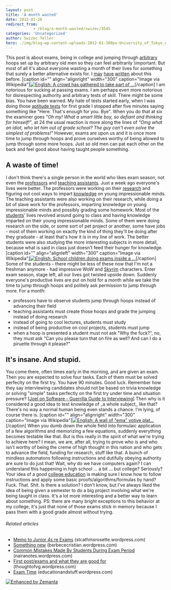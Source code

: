 ```yaml
---
layout: post
title: 'A month wasted'
date: 2012-01-26
redirect_from: 
            - /blog/a-month-wasted/swizec/3545
categories: 'Uncategorized'
author: Swizec Teller
hero: ./img/blog-wp-content-uploads-2012-01-300px-University_of_Tokyo_Admittance_Celebrations_2011-03-10.jpg
---
```

This post is about exams, being in college and jumping through [arbitrary](http://en.wikipedia.org/wiki/Arbitrariness "Arbitrariness") hoops set up by arbitrary old men so they can feel arbitrarily \\important. But most of all it's about everyone wasting a month of their lives for something that surely a better alternative exists for. I [may](http://swizec.com/blog/i-suck-at-formal-education-or-does-education-suck/swizec/2564 "I suck at \[formal] education or does education suck?") [have](http://swizec.com/blog/a-longboard-and-a-school-system/swizec/2438 "A longboard and a school system") [written](http://swizec.com/blog/doing-a-startup-taught-me-the-value-of-staying-in-school/swizec/1819 "Doing a startup taught me the value of staying in school") about this before. \[caption id="" align="alignright" width="300" caption="Image via Wikipedia"][![English: A crowd has gathered to take part of ...](./img/blog-wp-content-uploads-2012-01-300px-University_of_Tokyo_Admittance_Celebrations_2011-03-10.jpg "English: A crowd has gathered to take part of ...")](http://commons.wikipedia.org/wiki/File:University_of_Tokyo_Admittance_Celebrations_2011-03-10.JPG)\[/caption] I am notorious for sucking at passing exams. I am perhaps even more notorious for disrespecting authority and arbitrary tests of skill. There might be some bias. You have been warned. My hate of tests started early, when I was doing those [aptitude tests](http://en.wikipedia.org/wiki/Test_%28assessment%29 "Test (assessment)") for first grade I stopped after five minutes saying something like "Here. That's enough for you. Bye". When you do that at six the examiner goes _"Oh my! What a smart little boy, so defiant and thinking for himself!"_, at 24 the usual reaction is more along the lines of _"Omg what an idiot, who let him out of grade school? The guy can't even solve the simplest of problems!"_ However, exams are upon us and it is once more time to jump through hoops and prove ourselves worthy of being allowed to jump through some more hoops. Just so old men can pat each other on the back and feel good about having taught people something.

## A waste of time!

I don't think there's a single person in the world who likes exam season, not even the [professors](http://en.wikipedia.org/wiki/Professor "Professor") and [teaching assistants](http://en.wikipedia.org/wiki/Teaching_assistant "Teaching assistant"). Just a week ago everyone's lives were better. The professors were working on their [research](http://en.wikipedia.org/wiki/Research "Research") and figuring out cool ways to impart [knowledge](http://en.wikipedia.org/wiki/Knowledge "Knowledge") on young impressionable minds. The teaching assistants were also working on their research, while doing a bit of slave work for the professors, imparting knowledge on young impressionable minds and possibly grading some homework. Most of the [students](http://en.wikipedia.org/wiki/Student "Student")' lives revolved around going to class and having knowledge imparted on their young impressionable minds. Some of them were doing research on the side, or some sort of pet project or another, some have jobs - most of them working on exactly the kind of thing they'll be doing after they graduate - at least that's how it is in my line of work. The better students were also studying the more interesting subjects in more detail, because what is said in class just doesn't feed their hunger for knowledge. \[caption id="" align="alignleft" width="300" caption="Image via Wikipedia"][![English: School children doing exams inside a ...](./img/blog-wp-content-uploads-2012-01-300px-StateLibQld_1_1003481.jpg "English: School children doing exams inside a ...")](http://commons.wikipedia.org/wiki/File:StateLibQld_1_100348.jpg)\[/caption] Some of the students - there might be less of these now that I'm not a freshman anymore - had impressive WoW and [Skyrim](http://www.elderscrolls.com/ "The Elder Scrolls V: Skyrim") characters. Enter exam season, stage left, all our lives got twisted upside down. Suddenly everyone's productive lives are put on hold for a month while we take the time to jump through hoops and politely ask permission to jump through more. For a month:

- professors have to observe students jump through hoops instead of advancing their field
- teaching assistants must create those hoops and grade the jumping instead of doing research
- instead of going to cool lectures, students must study
- instead of being productive on cool projects, students must jump
- when a hoop is presented a student must not ask "Why the fuck?", no, they must ask "Can you please turn that on fire as well? And can I do a piruette through it please?"

## It's insane. And stupid.

You come there, often times early in the morning, and are given an exam. Then you are expected to solve four tasks. Each of them must be solved perfeclty on the first try. You have 90 minutes. Good luck. Remember how they say interviewing candidates should not be based on trivia knowledge or solving "simple" tasks perfectly on the first try under time and situation pressure? \[[Joel on Software - Guerrilla Guide to Interviewing](http://www.joelonsoftware.com/articles/fog0000000073.html)] Then why is it considered a good idea to test knowledge of \_a whole subject\_ like that? There's no way a normal human being even stands a chance. I'm lying, of course there is. \[caption id="" align="alignright" width="300" caption="Image via Wikipedia"][![English: A wall of "ema" votive plat...](./img/blog-wp-content-uploads-2012-01-300px-Yushima_tenmangu_ema1.jpg 'English: A wall of "ema" votive plat...')](http://commons.wikipedia.org/wiki/File:Yushima_tenmangu_ema.jpg)\[/caption] When you dumb down the whole field into formulaic application of a few algorithms and memorizing a few equations, suddenly everything becomes testable like that. But is this really in the spirit of what we're trying to achieve here? I mean, we are, after all, trying to prove who is and who isn't worthy of being the creme of high thought in this nation and who gets to advance the field, funding for research, stuff like that. A bunch of mindless automatons following instructions and dutifully obeying authority are sure to do just that! Wait, why do we have computers again? I can understand this happening in high school ... a bit ... but college? Seriously? Your idea of a good [college education](http://en.wikipedia.org/wiki/Higher_education "Higher education") is making sure I know how to follow instructions and apply some basic proofs/algorithms/formulas by hand? Fuck. That. Shit. Is there a solution? I don't know, but I've always liked the idea of being given a semester to do a big project involving what we're being taught in class. It's a lot more interesting and a better way to learn about something. PS: there are many bright exceptions to this behavior at my college, it's just that none of those exams stick in memory because I pass them with a good grade almost without trying.

###### Related articles

- [Memo to Junior 4s re Exams](http://stcathmsrosette.wordpress.com/2012/01/25/memo-to-junior-4s-re-exams/) (stcathmsrosette.wordpress.com)
- [Something new](http://berbececristian.wordpress.com/2012/01/24/something-new/) (berbececristian.wordpress.com)
- [Common Mistakes Made By Students During Exam Period](https://nairanotes.wordpress.com/2011/11/22/common-mistakes-made-by-students-during-exam-period/) (nairanotes.wordpress.com)
- [First post/exams and what they are good for](http://thoughtofvg.wordpress.com/2012/01/17/first-postexams-and-what-they-are-good-for/) (thoughtofvg.wordpress.com)
- [Exam Time](http://educationandstuff.wordpress.com/2012/01/25/exam-time/) (educationandstuff.wordpress.com)

[![Enhanced by Zemanta](http://img.zemanta.com/zemified_e.png?x-id=3a3735c0-5800-4a6a-a537-73ae48b3f53b)](http://www.zemanta.com/ "Enhanced by Zemanta")